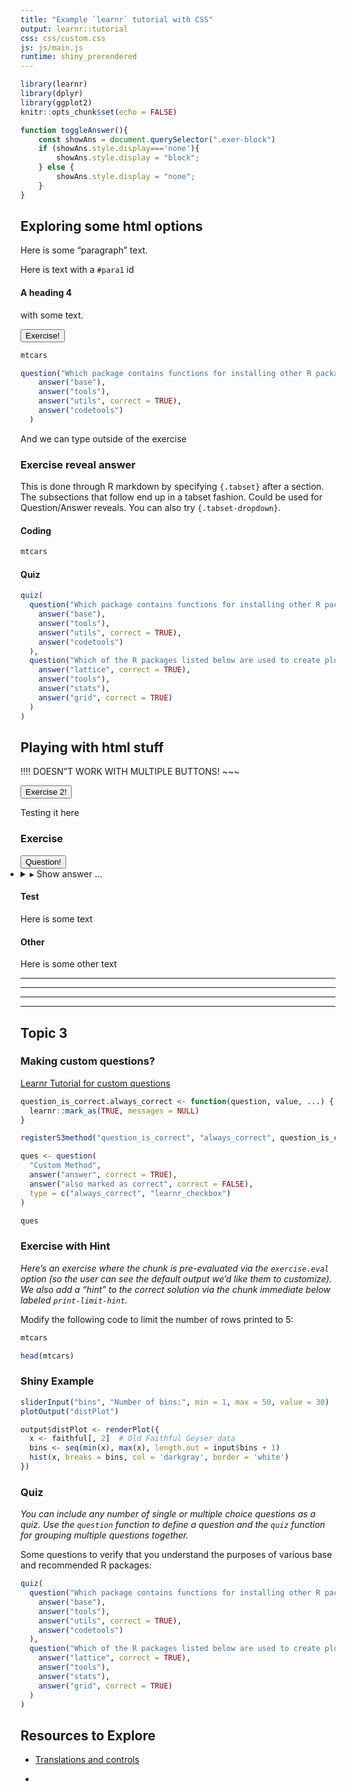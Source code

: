 ```yaml
---
title: "Example `learnr` tutorial with CSS"
output: learnr::tutorial
css: css/custom.css
js: js/main.js
runtime: shiny_prerendered
---
```


```r
library(learnr)
library(dplyr)
library(ggplot2)
knitr::opts_chunk$set(echo = FALSE)
```


<!-- Have to put javascript functions here.  Better way? -->
```js
function toggleAnswer(){
    const showAns = document.querySelector(".exer-block")
    if (showAns.style.display==='none'){
        showAns.style.display = "block";
    } else {
        showAns.style.display = "none";
    }
}
```


## Exploring some html options

Here is some "paragraph" text.

<p id="para1"> Here is text with a `#para1` id </p>

#### A heading 4
with some text.

<button class="exer-button" onclick="toggleAnswer()">
    Exercise!
</button>
<div class="exer-block">

```r
mtcars
```

```r
question("Which package contains functions for installing other R packages?",
    answer("base"),
    answer("tools"),
    answer("utils", correct = TRUE),
    answer("codetools")
  )
```

</div>

And we can type outside of the exercise




### Exercise reveal answer {.tabset .tabset-fade}
This is done through R markdown by specifying `{.tabset}` after a section. The subsections that follow end up in a tabset fashion. Could be used for Question/Answer reveals. You can also try `{.tabset-dropdown}`.

#### Coding
```r
mtcars
```


#### Quiz

```r
quiz(
  question("Which package contains functions for installing other R packages?",
    answer("base"),
    answer("tools"),
    answer("utils", correct = TRUE),
    answer("codetools")
  ),
  question("Which of the R packages listed below are used to create plots?",
    answer("lattice", correct = TRUE),
    answer("tools"),
    answer("stats"),
    answer("grid", correct = TRUE)
  )
)
```



## Playing with html stuff
!!!! DOESN"T WORK WITH MULTIPLE BUTTONS! ~~~

<button class="exer-button" onclick="toggleAnswer()">
    Exercise 2!
</button>
<div class="exer-block">
Testing it here
</div>
### Exercise 

<button class="exer-button">
    Question!
</button>
<!-- <div class="exer-block"> -->
<details style="display:list-item">
  <summary>$\blacktriangleright$ Show answer ...</summary>
  <p>Here is our long answer.</p>
</details>
<!-- </div> -->


#### Test
Here is some text

#### Other
Here is some other text


<!-- <div class="exercise"> -->
<!--   <button class="exercise-button">Exercise</button> -->
<!--   <div class="exercise-content"> -->
<!--     Howdy y'all -->
<!--   </div> -->
<!-- </div> -->

<!-- <ul class="specialtabs"> -->
<!--   <li class="active">one</li>  -->
<!--   <li>Two</li>  -->
<!-- </ul> -->
***
***
***
***

## Topic 3

### Making custom questions?
[Learnr Tutorial for custom questions](https://learnr-examples.shinyapps.io/quiz_question/#section-custom-question-types)

```r
question_is_correct.always_correct <- function(question, value, ...) {
  learnr::mark_as(TRUE, messages = NULL)
}

registerS3method("question_is_correct", "always_correct", question_is_correct.always_correct)

ques <- question(
  "Custom Method",
  answer("answer", correct = TRUE),
  answer("also marked as correct", correct = FALSE),
  type = c("always_correct", "learnr_checkbox")
)
```

```r
ques
```


### Exercise with Hint

*Here's an exercise where the chunk is pre-evaluated via the `exercise.eval` option (so the user can see the default output we'd like them to customize). We also add a "hint" to the correct solution via the chunk immediate below labeled `print-limit-hint`.*

Modify the following code to limit the number of rows printed to 5:

```r
mtcars
```

```r
head(mtcars)
```


### Shiny Example
```r
sliderInput("bins", "Number of bins:", min = 1, max = 50, value = 30)
plotOutput("distPlot")
```

```r
output$distPlot <- renderPlot({
  x <- faithful[, 2]  # Old Faithful Geyser data
  bins <- seq(min(x), max(x), length.out = input$bins + 1)
  hist(x, breaks = bins, col = 'darkgray', border = 'white')
})
```

### Quiz

*You can include any number of single or multiple choice questions as a quiz. Use the `question` function to define a question and the `quiz` function for grouping multiple questions together.*

Some questions to verify that you understand the purposes of various base and recommended R packages:

```r
quiz(
  question("Which package contains functions for installing other R packages?",
    answer("base"),
    answer("tools"),
    answer("utils", correct = TRUE),
    answer("codetools")
  ),
  question("Which of the R packages listed below are used to create plots?",
    answer("lattice", correct = TRUE),
    answer("tools"),
    answer("stats"),
    answer("grid", correct = TRUE)
  )
)
```

## Resources to Explore

* [Translations and controls](https://rstudio.github.io/learnr/articles/multilang.html)

* 
